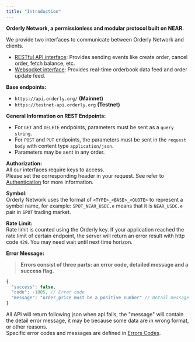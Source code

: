 ```yaml
---
title: "Introduction"
---
```


**Orderly Network, a permissionless and modular protocol built on NEAR.**  

We provide two interfaces to communicate between Orderly Network and clients. 

- [RESTful API interface](#restful-api): Provides sending events like create order, cancel order, fetch balance, etc.
- [Websocket interface](#websocket-api): Provides real-time orderbook data feed and order update feed.


**Base endpoints:**

- `https://api.orderly.org/` **(Mainnet)**
- `https://testnet-api.orderly.org` **(Testnet)**

**General Information on REST Endpoints:**

- For `GET` and `DELETE` endpoints, parameters must be sent as a `query string`.
- For `POST` and `PUT` endpoints, the parameters must be sent in the `request body` with content type `application/json`.
- Parameters may be sent in any order.

**Authorization:**  
All our interfaces require keys to access.  
Please set the corresponding header in your request. See refer to [Authentication](#authentication) for more information.

**Symbol:**  
Orderly Network uses the format of `<TYPE>_<BASE>_<QUOTE>` to represent a symbol name, for example: `SPOT_NEAR_USDC.e` means that it is `NEAR_USDC.e` pair in `SPOT` trading market.

**Rate Limit:**  
Rate limit is counted using the Orderly key. If your application reached the rate limit of certain endpoint, the server will return an error result with http code `429`. You may need wait until next time horizon.

**Error Message:**  

> **Errors consist of three parts: an error code, detailed message and a success flag.**

```js
{
  "success": false,
  "code": -1005, // Error code
  "message": "order_price must be a positive number" // Detail message  
}
```

All API will return following json when api fails, the "message" will contain the detail error message, it may be because some data are in wrong format, or other reasons.  
Specific error codes and messages are defined in [Errors Codes](#error-codes).